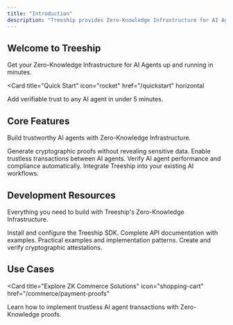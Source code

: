 ```yaml
---
title: "Introduction"
description: "Treeship provides Zero-Knowledge Infrastructure for AI Agents. Ship trustworthy AI agents with automated verification, compliance tools, and privacy-preserving proof systems."
---
```


## Welcome to Treeship

Get your Zero-Knowledge Infrastructure for AI Agents up and running in minutes.

<Card
  title="Quick Start"
  icon="rocket"
  href="/quickstart"
  horizontal
>
  Add verifiable trust to any AI agent in under 5 minutes.
</Card>

## Core Features

Build trustworthy AI agents with Zero-Knowledge Infrastructure.

<Columns cols={2}>
  <Card
    title="Zero-Knowledge Proofs"
    icon="shield-check"
    href="/zk/introduction"
  >
    Generate cryptographic proofs without revealing sensitive data.
  </Card>
  <Card
    title="ZK Commerce"
    icon="credit-card"
    href="/commerce/overview"
  >
    Enable trustless transactions between AI agents.
  </Card>
  <Card
    title="Agent Verification"
    icon="certificate"
    href="/zk/verification"
  >
    Verify AI agent performance and compliance automatically.
  </Card>
  <Card
    title="SDK Integration"
    icon="terminal"
    href="/sdk/javascript"
  >
    Integrate Treeship into your existing AI workflows.
  </Card>
</Columns>

## Development Resources

Everything you need to build with Treeship's Zero-Knowledge Infrastructure.

<Columns cols={2}>
  <Card
    title="Installation Guide"
    icon="download"
    href="/installation"
  >
    Install and configure the Treeship SDK.
  </Card>
  <Card
    title="API Reference"
    icon="code"
    href="/api-reference/authentication"
  >
    Complete API documentation with examples.
  </Card>
  <Card
    title="Code Examples"
    icon="brackets-curly"
    href="/sdk/examples"
  >
    Practical examples and implementation patterns.
  </Card>
  <Card
    title="ZK Attestations"
    icon="stamp"
    href="/zk/attestations"
  >
    Create and verify cryptographic attestations.
  </Card>
</Columns>

## Use Cases

<Card
  title="Explore ZK Commerce Solutions"
  icon="shopping-cart"
  href="/commerce/payment-proofs"
>
  Learn how to implement trustless AI agent transactions with Zero-Knowledge proofs.
</Card>